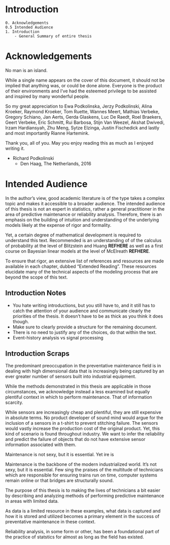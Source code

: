 # Introduction
```
0. Acknowledgements
0.5 Intended Audience
1. Introduction
	- General Summary of entire thesis
```


# Acknowledgements

No man is an island.

While a single name appears on the cover of this document, it should not be implied that anything was, or could be done alone. Everyone is the product of their environments and I've had the esteemed privilege to be assisted and inspired by many wonderful people. 

So my great appreciation to Ewa Podkolinska, Jerzy Podkolinski, Alina Kroeker, Raymond Kroeker, Tom Ruette, Wannes Meert, Mathias Verbeke, Gregory Schiano, Jan Aerts, Gerda Glaskens, Luc De Raedt, Roel Braekers, Geert Verbeke, Eric Schmitt, Rui Barbosa, Stijn Van Weezel, Akshat Dwivedi, Irzam Hardiansyah, Zhu Meng, Sytze Elzinga, Justin Fischedick and lastly and most importantly Rianne Hartemink.

Thank you, all of you. May you enjoy reading this as much as I enjoyed writing it.

- Richard Podkolinski
	- Den Haag, The Netherlands, 2016


# Intended Audience

In the author's view, good academic literature is of the type takes a complex topic and makes it accessible to a broader audience. The intended audience of this thesis is not an expert in statistics, rather a general practitioner in the area of predictive maintenance or reliability analysis. Therefore, there is an emphasis on the building of intuition and understanding of the underlying models likely at the expense of rigor and formality. 

Yet, a certain degree of mathematical development is required to understand this text. Recommended is an understanding of of the calculus of probability at the level of Blitzstein and Huang **REFHERE** as well as a first course on Bayesian linear models at the level of McElreath **REFHERE**. 

To ensure that rigor, an extensive list of references and resources are made available in each chapter, dubbed "Extended Reading". These resources elucidate many of the technical aspects of the modeling process that are beyond the scope of this text.








## Introduction Notes 
 - You hate writing introductions, but you still have to, and it still has to catch the attention of your audience and communicate clearly the priorities of the thesis. It doesn't have to be as thick as you think it does though. 
 - Make sure to clearly provide a structure for the remaining document. 
 - There is no need to justify any of the choices, do that within the text.
 - Event-history analysis vs signal processing



## Introduction Scraps


The predominant preoccupation in the preventative maintenance field is in dealing with high dimensional data that is increasingly being captured by an ever greater number of sensors built into industrial equipment. 

While the methods demonstrated in this thesis are applicable in those circumstances, we acknowledge instead a less examined but equally plentiful context in which to perform maintenance. That of information scarcity.

While sensors are increasingly cheap and plentiful, they are still expensive in absolute terms. No product developer of sound mind would argue for the inclusion of a sensors in a t-shirt to prevent stitching failure. The sensors would vastly increase the production cost of the original product. Yet, this kind of scenario is found throughout industry. We want to infer the reliability and predict the failure of objects that do not have extensive sensor information associated with them.

Maintenance is not sexy, but it is essential. 
Yet ire is 

Maintenance is the backbone of the modern industrialized world. It's not sexy, but it is essential. Few sing the praises of the multitude of technicians which are responsible for ensuring trains run on time, computer systems remain online or that bridges are structurally sound. 

The purpose of this thesis is to making the lives of technicians a bit easier by describing and analyzing methods of performing predictive maintenance in areas with limited data. 

As data is a limited resource in these examples, what data is captured and how it is stored and utilized becomes a primary element in the success of preventative maintenance in these context. 



Reliability analysis, in some form or other, has been a foundational part of the practice of statstics for almost as long as the field has existed. 




